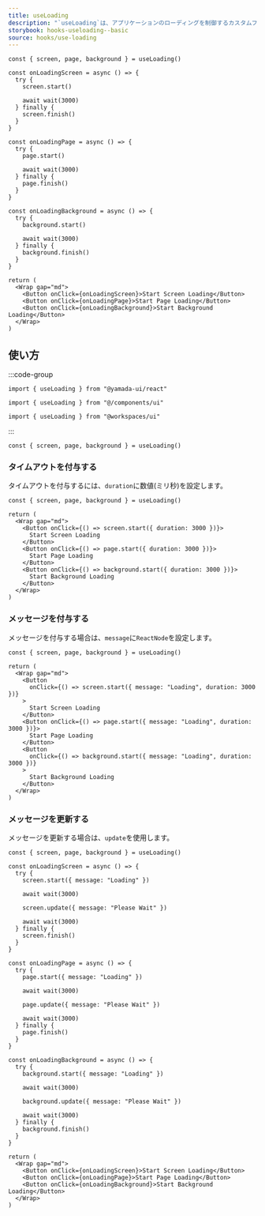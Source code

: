 ```yaml
---
title: useLoading
description: "`useLoading`は、アプリケーションのローディングを制御するカスタムフックです。"
storybook: hooks-useloading--basic
source: hooks/use-loading
---
```


```tsx preview functional client
const { screen, page, background } = useLoading()

const onLoadingScreen = async () => {
  try {
    screen.start()

    await wait(3000)
  } finally {
    screen.finish()
  }
}

const onLoadingPage = async () => {
  try {
    page.start()

    await wait(3000)
  } finally {
    page.finish()
  }
}

const onLoadingBackground = async () => {
  try {
    background.start()

    await wait(3000)
  } finally {
    background.finish()
  }
}

return (
  <Wrap gap="md">
    <Button onClick={onLoadingScreen}>Start Screen Loading</Button>
    <Button onClick={onLoadingPage}>Start Page Loading</Button>
    <Button onClick={onLoadingBackground}>Start Background Loading</Button>
  </Wrap>
)
```

## 使い方

:::code-group

```tsx [package]
import { useLoading } from "@yamada-ui/react"
```

```tsx [alias]
import { useLoading } from "@/components/ui"
```

```tsx [monorepo]
import { useLoading } from "@workspaces/ui"
```

:::

```tsx
const { screen, page, background } = useLoading()
```

### タイムアウトを付与する

タイムアウトを付与するには、`duration`に数値(ミリ秒)を設定します。

```tsx preview functional client
const { screen, page, background } = useLoading()

return (
  <Wrap gap="md">
    <Button onClick={() => screen.start({ duration: 3000 })}>
      Start Screen Loading
    </Button>
    <Button onClick={() => page.start({ duration: 3000 })}>
      Start Page Loading
    </Button>
    <Button onClick={() => background.start({ duration: 3000 })}>
      Start Background Loading
    </Button>
  </Wrap>
)
```

### メッセージを付与する

メッセージを付与する場合は、`message`に`ReactNode`を設定します。

```tsx preview functional client
const { screen, page, background } = useLoading()

return (
  <Wrap gap="md">
    <Button
      onClick={() => screen.start({ message: "Loading", duration: 3000 })}
    >
      Start Screen Loading
    </Button>
    <Button onClick={() => page.start({ message: "Loading", duration: 3000 })}>
      Start Page Loading
    </Button>
    <Button
      onClick={() => background.start({ message: "Loading", duration: 3000 })}
    >
      Start Background Loading
    </Button>
  </Wrap>
)
```

### メッセージを更新する

メッセージを更新する場合は、`update`を使用します。

```tsx preview functional client
const { screen, page, background } = useLoading()

const onLoadingScreen = async () => {
  try {
    screen.start({ message: "Loading" })

    await wait(3000)

    screen.update({ message: "Please Wait" })

    await wait(3000)
  } finally {
    screen.finish()
  }
}

const onLoadingPage = async () => {
  try {
    page.start({ message: "Loading" })

    await wait(3000)

    page.update({ message: "Please Wait" })

    await wait(3000)
  } finally {
    page.finish()
  }
}

const onLoadingBackground = async () => {
  try {
    background.start({ message: "Loading" })

    await wait(3000)

    background.update({ message: "Please Wait" })

    await wait(3000)
  } finally {
    background.finish()
  }
}

return (
  <Wrap gap="md">
    <Button onClick={onLoadingScreen}>Start Screen Loading</Button>
    <Button onClick={onLoadingPage}>Start Page Loading</Button>
    <Button onClick={onLoadingBackground}>Start Background Loading</Button>
  </Wrap>
)
```

